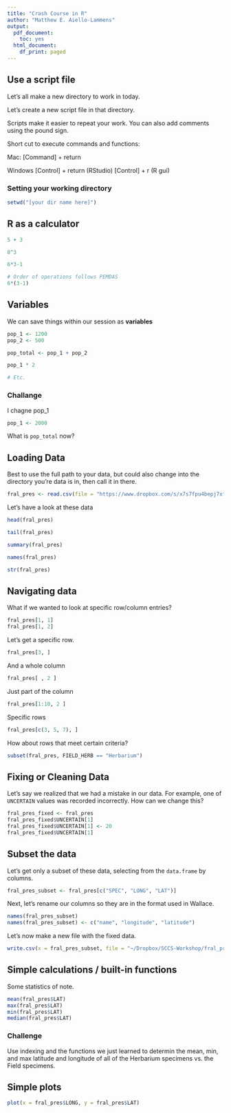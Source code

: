 ```yaml
---
title: "Crash Course in R"
author: "Matthew E. Aiello-Lammens"
output:
  pdf_document: 
    toc: yes
  html_document:
    df_print: paged
---
```



## Use a script file

Let's all make a new directory to work in today. 

Let's create a new script file in that directory.

Scripts make it easier to repeat your work. You can also add comments using the pound sign.

Short cut to execute commands and functions:

Mac:
[Command] + return

Windows
[Control] + return (RStudio)
[Control] + r (R gui)


### Setting your working directory

```r
setwd("[your dir name here]")
```


## R as a calculator

```r
5 + 3

8^3

6*3-1

# Order of operations follows PEMDAS
6*(3-1)
```

## Variables

We can save things within our session as **variables**

```r
pop_1 <- 1200
pop_2 <- 500

pop_total <- pop_1 + pop_2

pop_1 * 2

# Etc.
```

### Challange

I chagne pop_1

```r
pop_1 <- 2000
```

What is `pop_total` now?


## Loading Data

Best to use the full path to your data, but could also change into the directory you're data is in, then call it in there.


```r
fral_pres <- read.csv(file = "https://www.dropbox.com/s/x7s7fpu4bepj7xf/F_alnus_CompiledPres.csv?dl=1")
```


Let's have a look at these data

```r
head(fral_pres)

tail(fral_pres)

summary(fral_pres)

names(fral_pres)

str(fral_pres)
```


## Navigating data

What if we wanted to look at specific row/column entries?

```r
fral_pres[1, 1]
fral_pres[1, 2]
```

Let's get a specific row.

```r
fral_pres[3, ]
```

And a whole column

```r
fral_pres[ , 2 ]
```

Just part of the column

```r
fral_pres[1:10, 2 ]
```


Specific rows

```r
fral_pres[c(3, 5, 7), ]
```

How about rows that meet certain criteria?

```r
subset(fral_pres, FIELD_HERB == "Herbarium")
```



## Fixing or Cleaning Data

Let's say we realized that we had a mistake in our data. 
For example, one of `UNCERTAIN` values was recorded incorrectly. 
How can we change this?

```r
fral_pres_fixed <- fral_pres
fral_pres_fixed$UNCERTAIN[1]
fral_pres_fixed$UNCERTAIN[1] <- 20
fral_pres_fixed$UNCERTAIN[1]

```


## Subset the data

Let's get only a subset of these data, selecting from the `data.frame` by columns.

```r
fral_pres_subset <- fral_pres[c("SPEC", "LONG", "LAT")]
```

Next, let's rename our columns so they are in the format used in Wallace.

```r
names(fral_pres_subset) 
names(fral_pres_subset) <- c("name", "longitude", "latitude")
```




Let's now make a new file with the fixed data.

```r
write.csv(x = fral_pres_subset, file = "~/Dropbox/SCCS-Workshop/fral_pres.csv", row.names = FALSE)
```


## Simple calculations / built-in functions

Some statistics of note.

```r
mean(fral_pres$LAT)
max(fral_pres$LAT)
min(fral_pres$LAT)
median(fral_pres$LAT)
```


### Challenge

Use indexing and the functions we just learned to determin the mean, min, and max latitude and longitude of all of the Herbarium specimens vs. the Field specimens.


## Simple plots

```r
plot(x = fral_pres$LONG, y = fral_pres$LAT)
```


